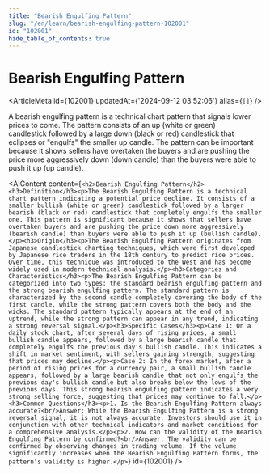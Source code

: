 ```yaml
---
title: "Bearish Engulfing Pattern"
slug: "/en/learn/bearish-engulfing-pattern-102001"
id: "102001"
hide_table_of_contents: true
---
```



# Bearish Engulfing Pattern

<ArticleMeta id={102001} updatedAt={'2024-09-12 03:52:06'} alias={`[]`} />
<div className='border-solid border-b border-t-0 my-4 border-[var(--ifm-color-gray-300)]' />

A bearish engulfing pattern is a technical chart pattern that signals lower prices to come. The pattern consists of an up (white or green) candlestick followed by a large down (black or red) candlestick that eclipses or "engulfs" the smaller up candle. The pattern can be important because it shows sellers have overtaken the buyers and are pushing the price more aggressively down (down candle) than the buyers were able to push it up (up candle).

<AIContent content={`<h2>Bearish Engulfing Pattern</h2><h3>Definition</h3><p>The Bearish Engulfing Pattern is a technical chart pattern indicating a potential price decline. It consists of a smaller bullish (white or green) candlestick followed by a larger bearish (black or red) candlestick that completely engulfs the smaller one. This pattern is significant because it shows that sellers have overtaken buyers and are pushing the price down more aggressively (bearish candle) than buyers were able to push it up (bullish candle).</p><h3>Origin</h3><p>The Bearish Engulfing Pattern originates from Japanese candlestick charting techniques, which were first developed by Japanese rice traders in the 18th century to predict rice prices. Over time, this technique was introduced to the West and has become widely used in modern technical analysis.</p><h3>Categories and Characteristics</h3><p>The Bearish Engulfing Pattern can be categorized into two types: the standard bearish engulfing pattern and the strong bearish engulfing pattern. The standard pattern is characterized by the second candle completely covering the body of the first candle, while the strong pattern covers both the body and the wicks. The standard pattern typically appears at the end of an uptrend, while the strong pattern can appear in any trend, indicating a strong reversal signal.</p><h3>Specific Cases</h3><p>Case 1: On a daily stock chart, after several days of rising prices, a small bullish candle appears, followed by a large bearish candle that completely engulfs the previous day's bullish candle. This indicates a shift in market sentiment, with sellers gaining strength, suggesting that prices may decline.</p><p>Case 2: In the forex market, after a period of rising prices for a currency pair, a small bullish candle appears, followed by a large bearish candle that not only engulfs the previous day's bullish candle but also breaks below the lows of the previous days. This strong bearish engulfing pattern indicates a very strong selling force, suggesting that prices may continue to fall.</p><h3>Common Questions</h3><p>1. Is the Bearish Engulfing Pattern always accurate?<br/>Answer: While the Bearish Engulfing Pattern is a strong reversal signal, it is not always accurate. Investors should use it in conjunction with other technical indicators and market conditions for a comprehensive analysis.</p><p>2. How can the validity of the Bearish Engulfing Pattern be confirmed?<br/>Answer: The validity can be confirmed by observing changes in trading volume. If the volume significantly increases when the Bearish Engulfing Pattern forms, the pattern's validity is higher.</p>`} id={102001} />
